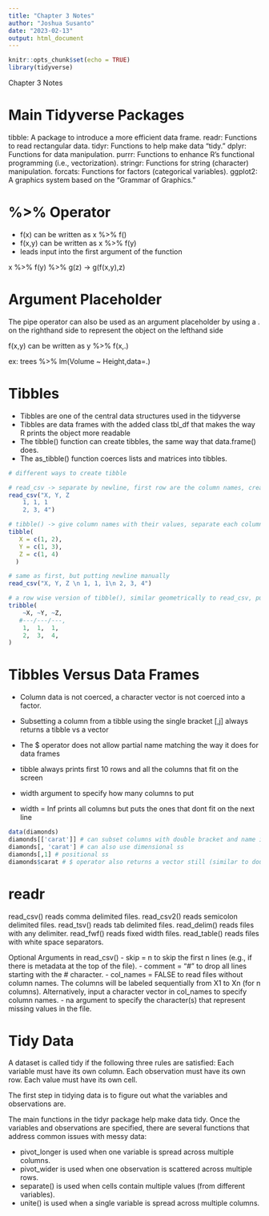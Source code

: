 ```yaml
---
title: "Chapter 3 Notes"
author: "Joshua Susanto"
date: "2023-02-13"
output: html_document
---
```


```r
knitr::opts_chunk$set(echo = TRUE)
library(tidyverse)
```


Chapter 3 Notes

# Main Tidyverse Packages
tibble: A package to introduce a more efficient data frame.
readr: Functions to read rectangular data.
tidyr: Functions to help make data “tidy.”
dplyr: Functions for data manipulation.
purrr: Functions to enhance R’s functional programming (i.e., vectorization).
stringr: Functions for string (character) manipulation.
forcats: Functions for factors (categorical variables).
ggplot2: A graphics system based on the “Grammar of Graphics.”


# %>% Operator
- f(x) can be written as x %>% f()
- f(x,y) can be written as x %>% f(y)
- leads input into the first argument of the function

x %>% f(y) %>% g(z) -> g(f(x,y),z)

# Argument Placeholder
The pipe operator can also be used as an argument placeholder by using a .
on the righthand side to represent the object on the lefthand side

f(x,y) can be written as y %>% f(x,.)

ex: trees %>% lm(Volume ~ Height,data=.)


# Tibbles
- Tibbles are one of the central data structures used in the tidyverse
- Tibbles are data frames with the added class tbl_df that makes the way R prints the object more readable 
- The tibble() function can create tibbles, the same way that data.frame() does.
- The as_tibble() function coerces lists and matrices into tibbles.

```r
# different ways to create tibble

# read_csv -> separate by newline, first row are the column names, created geometrically. don't need commas to separate newline
read_csv("X, Y, Z
    1, 1, 1
    2, 3, 4")

# tibble() -> give column names with their values, separate each column with a comma as a separate argument
tibble(
   X = c(1, 2),
   Y = c(1, 3),
   Z = c(1, 4)
  )

# same as first, but putting newline manually
read_csv("X, Y, Z \n 1, 1, 1\n 2, 3, 4")

# a row wise version of tibble(), similar geometrically to read_csv, put tildas before column names, need commas to separate new line
tribble(
    ~X, ~Y, ~Z,
   #---/---/---,
    1,  1,  1,
    2,  3,  4,
)

```


# Tibbles Versus Data Frames
- Column data is not coerced, a character vector is not coerced into a factor.
- Subsetting a column from a tibble using the single bracket [,j] always returns a tibble vs a vector
- The $ operator does not allow partial name matching the way it does
for data frames

- tibble always prints first 10 rows and all the columns that fit on the screen
- width argument to specify how many columns to put
- width = Inf prints all columns but puts the ones that dont fit on the next line

```r
data(diamonds)
diamonds[['carat']] # can subset columns with double bracket and name in quotes, still returns a vector rather than a tibble
diamonds[, 'carat'] # can also use dimensional ss
diamonds[,1] # positional ss
diamonds$carat # $ operator also returns a vector still (similar to double bracket)
```

# readr

read_csv() reads comma delimited files.
read_csv2() reads semicolon delimited files.
read_tsv() reads tab delimited files.
read_delim() reads files with any delimiter.
read_fwf() reads fixed width files.
read_table() reads files with white space separators.


Optional Arguments in read_csv()
- skip = n to skip the first n lines (e.g., if there is metadata at the top of the file).
- comment = "#" to drop all lines starting with the # character.
- col_names = FALSE to read files without column names. The columns will be labeled sequentially from X1 to Xn (for n columns). Alternatively, input a character vector in col_names to specify column names.
- na argument to specify the character(s) that represent missing values in the file.

# Tidy Data
A dataset is called tidy if the following three rules are satisfied:
Each variable must have its own column.
Each observation must have its own row.
Each value must have its own cell.

The first step in tidying data is to figure out what the variables and
observations are.

The main functions in the tidyr package help make data tidy.
Once the variables and observations are specified, there are several functions that address common issues with messy data:

- pivot_longer is used when one variable is spread across multiple
columns.
- pivot_wider is used when one observation is scattered across
multiple rows.
- separate() is used when cells contain multiple values (from different
variables).
- unite() is used when a single variable is spread across multiple
columns.